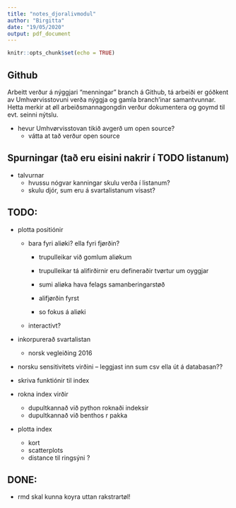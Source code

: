 ```yaml
---
title: "notes_djoralivmodul"
author: "Birgitta"
date: "19/05/2020"
output: pdf_document
---
```


```r
knitr::opts_chunk$set(echo = TRUE)
```

## Github

Arbeitt verður á nýggjari "menningar" branch á Github, tá arbeiði er góðkent av Umhvørvisstovuni verða nýggja og gamla branch'inar samantvunnar. Hetta merkir at øll arbeiðsmannagongdin verður dokumentera og goymd til evt. seinni nýtslu.

+ hevur Umhvørvisstovan tikið avgerð um open source?
    - vátta at tað verður open source
    

## Spurningar (tað eru eisini nakrir í TODO listanum)

+ talvurnar
  - hvussu nógvar kanningar skulu verða í listanum?
  - skulu djór, sum eru á svartalistanum vísast?

## TODO:

+ plotta positiónir
  - bara fyri aliøki? ella fyri fjørðin?
      + trupulleikar við gomlum aliøkum
      + trupulleikar tá alifirðirnir eru defineraðir tvørtur um oyggjar
      + sumi aliøka hava felags samanberingarstøð
      
      + alifjørðin fyrst
      + so fokus á  aliøki
      
    
  - interactivt?
  
  
+ inkorpurerað svartalistan
    - norsk vegleiðing 2016
    
+ norsku sensitivitets virðini -- leggjast inn sum csv ella út á databasan??

+ skriva funktiónir til index

+ rokna index virðir
  - dupultkannað við python roknaði indeksir
  - dupultkannað við benthos r pakka
  
+ plotta index
  - kort
  - scatterplots
  - distance til ringsýni ?


## DONE:
+ rmd skal kunna koyra uttan rakstrartøl!